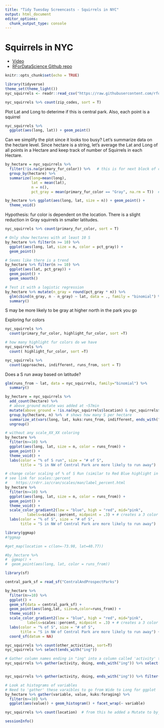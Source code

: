 ```yaml
---
title: "Tidy Tuesday Screencasts - Squirrels in NYC"
output: html_document
editor_options: 
  chunk_output_type: console
---
```


# Squirrels in NYC
- [Video](https://www.youtube.com/watch?v=6GV9sAD6Pi0)
- [RForDataScience Github repo](https://github.com/rfordatascience/tidytuesday/tree/master/data/2019/2019-10-29)

```r
knitr::opts_chunk$set(echo = TRUE)
```


```r
library(tidyverse)
theme_set(theme_light())
nyc_squirrels <- readr::read_csv("https://raw.githubusercontent.com/rfordatascience/tidytuesday/master/data/2019/2019-10-29/nyc_squirrels.csv")
```

```r
nyc_squirrels %>% count(zip_codes, sort = T)
```

Plot Lat and Long to deterime if this is central park. Also, each point is a squirrel
```r
nyc_squirrels %>%
  ggplot(aes(long, lat)) + geom_point()
```

Can we simplify the plot since it looks too busy? Let's summarize data on the hectare level. Since hectare is a string, let's average the Lat and Long of all points in a Hectare and keep track of number of Squirrels in each Hectare.
```r
by_hectare = nyc_squirrels %>%
  filter(!is.na(primary_fur_color)) %>%   # this is for next block of code
  group_by(hectare) %>%
  summarize(long=mean(long),
            lat = mean(lat),
            n = n(),
            pct_gray = mean(primary_fur_color == "Gray", na.rm = T))  # for next block of code

by_hectare %>% ggplot(aes(long, lat, size = n)) + geom_point() +
  theme_void()
```

Hypothesis: fur color is dependent on the location. There is a slight reduction in Gray squirrels in smaller latitudes.
```r
nyc_squirrels %>% count(primary_fur_color, sort = T)

# Only show hectares with at least 10 S
by_hectare %>% filter(n >= 10) %>%
  ggplot(aes(long, lat, size = n, color = pct_gray)) +
  geom_point()

# Seems like there is a trend
by_hectare %>% filter(n >= 10) %>%
  ggplot(aes(lat, pct_gray)) +
  geom_point() + 
  geom_smooth()

# Test it with a logistic regression
by_hectare %>% mutate(n_gray = round(pct_gray * n)) %>%
  glm(cbind(n_gray, n - n_gray) ~ lat, data = ., family = "binomial") %>%  # <-- I don't understand how/why he chose these as the y-variables. I thought you need Y to be a binary factor (see: https://www.statmethods.net/advstats/glm.html)
  summary()
```
S may be more likely to be gray at higher north in the park you go


Exploring fur colors
```r
nyc_squirrels %>%
  count(primary_fur_color, highlight_fur_color, sort =T)

# how many highlight fur colors do we have
nyc_squirrels %>%
  count( highlight_fur_color, sort =T)
```


```r
nyc_squirrels %>%
  count(approaches, indifferent, runs_from, sort = T)
```

Does a S run away based on latitude?
```r
glm(runs_from ~ lat, data = nyc_squirrels, family="binomial") %>%     
  summary()

by_hectare = nyc_squirrels %>%
  add_count(hectare) %>%
  # above_ground mutate was added at ~57min
  mutate(above_ground = !is.na(nyc_squirrels$location) & nyc_squirrels$location =='Above Ground') %>%
  group_by(hectare, n) %>%  # shows how many S per hectare
  summarize_at(vars(long, lat, kuks:runs_from, indifferent, ends_with("ing"), above_ground), mean) %>% # summarizing multivars with same function
  ungroup()

# without any scale_XX_XX coloring
by_hectare %>%
  filter(n>=10) %>%
  ggplot(aes(long, lat, size = n, color = runs_from)) +
  geom_point() +
  theme_void() +
  labs(color = "% of S run", size = "# of S",
       title = "S in NW of Central Park are more likely to run away")

# change color scaling of % of S Run (similar to Red Blue highlight in Excel). Add a 'mid' color because default is white
# see link for scales::percent
#    https://rdrr.io/cran/scales/man/label_percent.html
by_hectare %>%
  filter(n>=10) %>%
  ggplot(aes(long, lat, size = n, color = runs_from)) +
  geom_point() +
  theme_void() +
  scale_color_gradient2(low = "blue", high = "red", mid="pink",
          labels=scales::percent, midpoint = .3) + # creates a 3 color divergent gradient
  labs(color = "% of S", size = "# of S",
       title = "S in NW of Central Park are more likely to run away")
```

```r
library(ggmap)
#?ggmap

#get_map(location = c(lon=-73.98, lat=40.77))

#by_hectare %>%
#  ggmap() +
#  geom_point(aes(long, lat, color = runs_from))
```



```r
library(sf)

central_park_sf = read_sf("CentralAndProspectParks")

by_hectare %>%
  filter(n>=10) %>%
  ggplot() +
  geom_sf(data = central_park_sf) +
  geom_point(aes(long,lat, size=n,color=runs_from)) +
  theme_void() +
  scale_color_gradient2(low = "blue", high = "red", mid="pink",
          labels=scales::percent, midpoint = .3) + # creates a 3 color divergent gradient
  labs(color = "% of S", size = "# of S",
       title = "S in NW of Central Park are more likely to run away") +
  coord_sf(datum = NA)
```


```r
nyc_squirrels %>% count(other_activities, sort=T)
nyc_squirrels %>% select(ends_with("ing"))

# Gather column names ending in "ing" into a column called 'activity' then label that 'activity' as true or false in column 'doing'. The Gather command will use the values in the '*ing' columns for the 'doing' column
nyc_squirrels %>% gather(activity, doing, ends_with("ing")) %>% select(activity, doing)


nyc_squirrels %>% gather(activity, doing, ends_with("ing")) %>% filter(doing == T) %>% count(activity, sort=T)

```


```r
# Look at histograms of variables
# Need to 'gather' these varaibles to go from Wide to Long for ggplot
by_hectare %>% gather(variable, value, kuks:foraging) %>%
  filter(n>=10) %>%
  ggplot(aes(value)) + geom_histogram() + facet_wrap(~ variable)
```


```r
nyc_squirrels %>% count(location)  # from this he added a Mutate to by_hectare to add % of SQ that are 'Above Ground'
```


```r
sessionInfo()
```

